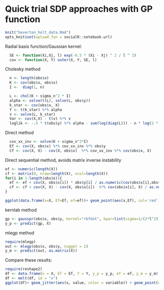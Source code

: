 Quick trial SDP approaches with GP function
==============================================


``` r
knit("beverton_holt_data.Rmd")
opts_knit$set(upload.fun = socialR::notebook.url)
```


Radial basis function/Gaussian kernel:

```r
  SE <- function(Xi,Xj, l) exp(-0.5 * (Xi - Xj) ^ 2 / l ^ 2)
  cov <- function(X, Y) outer(X, Y, SE, l) 
```


Cholesky method
  
```r
  n <- length(obs$x)
  K <- cov(obs$x, obs$x)
  I <-  diag(1, n)

  L <- chol(K + sigma_n^2 * I)
  alpha <- solve(t(L), solve(L, obs$y))
  k_star <- cov(obs$x, X)
  Y <- t(k_star) %*% alpha
  v <- solve(L, k_star)
  Var <- cov(X,X) - t(v) %*% v
  loglik <- -.5 * t(obs$y) %*% alpha - sum(log(diag(L))) - n * log(2 * pi) / 2
```
  
Direct method 

``` r
  cov_xx_inv <- solve(K + sigma_n^2*I)
  Ef <- cov(X, obs$x) %*% cov_xx_inv %*% obs$y
  Cf <- cov(X, X) - cov(X, obs$x)  %*% cov_xx_inv %*% cov(obs$x, X)
```

  Direct sequential method, avoids matrix inverse instability
``` r
ef <- numeric(length(X))
cf <- matrix(0, nrow=length(X), ncol=length(X))
for(i in 1:length(obs$x)){
  ef <- ef + cov(X, obs$x[i]) * obs$y[i] / as.numeric(cov(obs$x[i],obs$x[i]) + sigma_n^2)
  cf <- cf + cov(X, X) - cov(X, obs$x[i])  %*% cov(obs$x[i], X) / as.numeric(cov(obs$x[i],obs$x[i]) + sigma_n^2)
}
```


``` r
ggplot(data.frame(x=X, Ef=Ef, ef=ef))+ geom_point(aes(x,Ef), col='red') + geom_line(aes(x,ef))
````


kernlab method

``` r
gp <- gausspr(obs$x, obs$y, kernel="rbfdot", kpar=list(sigma=1/(2*l^2)), fit=FALSE, scaled=FALSE, var=0.8)
y_p <- predict(gp, X)
```


mlegp method

``` r
require(mlegp)
out <- mlegp(obs$x, obs$y, nugget = 1)
y_m <- predict(out, as.matrix(X))
```

Compare these results: 

``` r
require(reshape2)
df <- data.frame(x = X, Ef = Ef, Y = Y, y_p = y_p, ef = ef, y_m = y_m)
df <- melt(df, id = "x")
ggplot(df)+ geom_jitter(aes(x, value, color = variable)) + geom_point(data = obs, aes(x,y))
````


